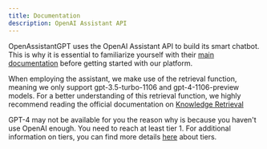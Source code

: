 ```yaml
---
title: Documentation
description: OpenAI Assistant API
---
```


OpenAssistantGPT uses the OpenAI Assistant API to build its smart chatbot. This is why it is essential to familiarize yourself with their [main documentation](https://platform.openai.com/docs/assistants/overview) before getting started with our platform.

When employing the assistant, we make use of the retrieval function, meaning we only support gpt-3.5-turbo-1106 and gpt-4-1106-preview models. For a better understanding of this retrieval function, we highly recommend reading the official documentation on [Knowledge Retrieval](https://platform.openai.com/docs/assistants/tools/knowledge-retrieval)

GPT-4 may not be available for you the reason why is because you haven't use OpenAI enough. You need to reach at least tier 1. For additional information on tiers, you can find more details [here](https://platform.openai.com/docs/guides/rate-limits/usage-tiers?context=tier-one) about tiers.